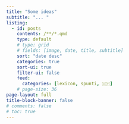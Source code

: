 ```yaml
---
title: "Some ideas"
subtitle: "... " 
listing:
  - id: posts
    contents: /**/*.qmd
    type: default
    # type: grid
    # fields: [image, date, title, subtitle]
    sort: "date desc"
    categories: true
    sort-ui: true
    filter-ui: false
    feed:
      categories: [lexicon, spunti, 🇮🇹]
    # page-size: 36     
page-layout: full
title-block-banner: false
# comments: false
# toc: true
---
```



::: {.column-page}

:::

